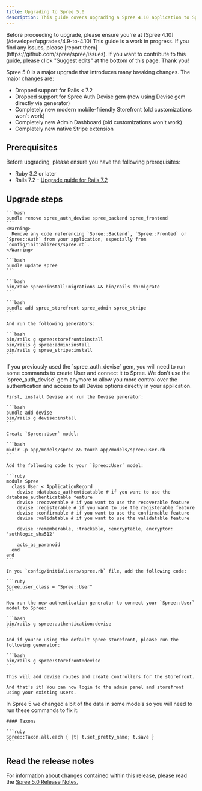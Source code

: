 ```yaml
---
title: Upgrading to Spree 5.0
description: This guide covers upgrading a Spree 4.10 application to Spree 5.0.
---
```


<Info>
  Before proceeding to upgrade, please ensure you're at [Spree 4.10](/developer/upgrades/4.9-to-4.10)
</Info>

<Warning>
  This guide is a work in progress. If you find any issues, please [report them](https://github.com/spree/spree/issues). If you want to contribute to this guide, please click "Suggest edits" at the bottom of this page. Thank you!
</Warning>

Spree 5.0 is a major upgrade that introduces many breaking changes. The major changes are:

- Dropped support for Rails < 7.2
- Dropped support for Spree Auth Devise gem (now using Devise gem directly via generator)
- Completely new modern mobile-friendly Storefront (old customizations won't work)
- Completely new Admin Dashboard (old customizations won't work)
- Completely new native Stripe extension

## Prerequisites

Before upgrading, please ensure you have the following prerequisites:

- Ruby 3.2 or later
- Rails 7.2 - [Upgrade guide for Rails 7.2](https://guides.rubyonrails.org/upgrading_ruby_on_rails.html#upgrading-from-rails-7-1-to-rails-7-2)


## Upgrade steps

<AccordionGroup>
  <Accordion title="1. Remove old frontend/backend Spree gems">

    ```bash
    bundle remove spree_auth_devise spree_backend spree_frontend
    ```
    <Warning>
      Remove any code referencing `Spree::Backend`, `Spree::Fronted` or `Spree::Auth` from your application, especially from `config/initializers/spree.rb`.
    </Warning>
  </Accordion>

  <Accordion title="2. Update main Spree gem">

    ```bash
    bundle update spree
    ```
  </Accordion>

  <Accordion title="2. Install and run missing migrations">

    ```bash
    bin/rake spree:install:migrations && bin/rails db:migrate
    ```
  </Accordion>

  <Accordion title="3. Add new Spree gems">

    ```bash
    bundle add spree_storefront spree_admin spree_stripe
    ```

    And run the following generators:

    ```bash
    bin/rails g spree:storefront:install
    bin/rails g spree:admin:install
    bin/rails g spree_stripe:install
    ```
  </Accordion>

  <Accordion title="4. Migrate from Spree Auth Devise gem">
    If you previously used the `spree_auth_devise` gem, you will need to run some commands to create User and connect it to Spree. We don't use the `spree_auth_devise` gem anymore to allow you more control over the authentication and access to all Devise options directly in your application.

    First, install Devise and run the Devise generator:

    ```bash
    bundle add devise
    bin/rails g devise:install
    ```

    Create `Spree::User` model:

    ```bash
    mkdir -p app/models/spree && touch app/models/spree/user.rb
    ```

    Add the following code to your `Spree::User` model:

    ```ruby
    module Spree
      class User < ApplicationRecord
        devise :database_authenticatable # if you want to use the database_authenticatable feature
        devise :recoverable # if you want to use the recoverable feature
        devise :registerable # if you want to use the registerable feature
        devise :confirmable # if you want to use the confirmable feature
        devise :validatable # if you want to use the validatable feature

        devise :rememberable, :trackable, :encryptable, encryptor: 'authlogic_sha512'

        acts_as_paranoid
      end
    end
    ```

    In you `config/initializers/spree.rb` file, add the following code:

    ```ruby
    Spree.user_class = "Spree::User"
    ```

    Now run the new authentication generator to connect your `Spree::User` model to Spree:

    ```bash
    bin/rails g spree:authentication:devise
    ```

    And if you're using the default spree storefront, please run the following generator:

    ```bash
    bin/rails g spree:storefront:devise
    ```

    This will add devise routes and create controllers for the storefront.

    And that's it! You can now login to the admin panel and storefront using your existing users.
  </Accordion>
  <Accordion title="5. Migrate data to the new format">
    In Spree 5 we changed a bit of the data in some models so you will need to run these commands to fix it:

    #### Taxons

    ```ruby
    Spree::Taxon.all.each { |t| t.set_pretty_name; t.save }
    ```
  </Accordion>
</AccordionGroup>

## Read the release notes

For information about changes contained within this release, please read the [Spree 5.0 Release Notes.](https://github.com/orgs/spree/discussions/12604)
